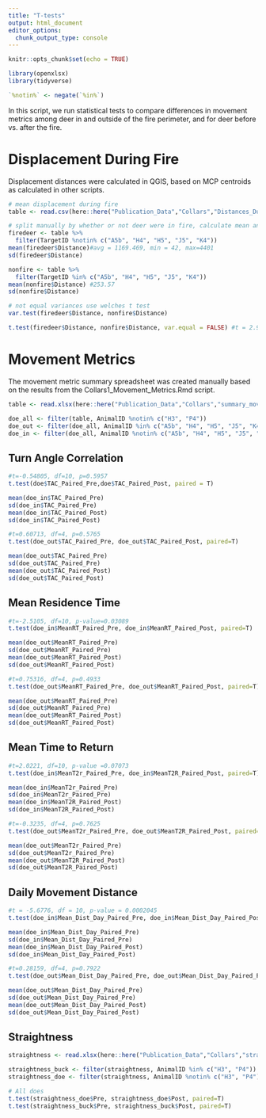 ```yaml
---
title: "T-tests"
output: html_document
editor_options: 
  chunk_output_type: console
---
```


```r
knitr::opts_chunk$set(echo = TRUE)
```

```r
library(openxlsx)
library(tidyverse)

`%notin%` <- negate(`%in%`)
```

In this script, we run statistical tests to compare differences in movement metrics among deer in and outside of the fire perimeter, and for deer before vs. after the fire.

# Displacement During Fire

Displacement distances were calculated in QGIS, based on MCP centroids as calculated in other scripts.
```r
# mean displacement during fire
table <- read.csv(here::here("Publication_Data","Collars","Distances_During_Fire_QGIS.csv"))

# split manually by whether or not deer were in fire, calculate mean and SD
firedeer <- table %>% 
  filter(TargetID %notin% c("A5b", "H4", "H5", "J5", "K4"))
mean(firedeer$Distance)#avg = 1169.469, min = 42, max=4401
sd(firedeer$Distance)

nonfire <- table %>% 
  filter(TargetID %in% c("A5b", "H4", "H5", "J5", "K4"))
mean(nonfire$Distance) #253.57
sd(nonfire$Distance)

# not equal variances use welches t test
var.test(firedeer$Distance, nonfire$Distance)

t.test(firedeer$Distance, nonfire$Distance, var.equal = FALSE) #t = 2.9707, df = 12.636, p-value = 0.0111

```

# Movement Metrics

The movement metric summary spreadsheet was created manually based on the results from the Collars1_Movement_Metrics.Rmd script.
```r
table <- read.xlsx(here::here("Publication_Data","Collars","summary_move_collars.xlsx"))

doe_all <- filter(table, AnimalID %notin% c("H3", "P4"))
doe_out <- filter(doe_all, AnimalID %in% c("A5b", "H4", "H5", "J5", "K4"))
doe_in <- filter(doe_all, AnimalID %notin% c("A5b", "H4", "H5", "J5", "K4"))
```

## Turn Angle Correlation

```r
#t=-0.54805, df=10, p=0.5957
t.test(doe$TAC_Paired_Pre,doe$TAC_Paired_Post, paired = T)

mean(doe_in$TAC_Paired_Pre)
sd(doe_in$TAC_Paired_Pre)
mean(doe_in$TAC_Paired_Post)
sd(doe_in$TAC_Paired_Post)

#t=0.60713, df=4, p=0.5765 
t.test(doe_out$TAC_Paired_Pre, doe_out$TAC_Paired_Post, paired=T)

mean(doe_out$TAC_Paired_Pre)
sd(doe_out$TAC_Paired_Pre)
mean(doe_out$TAC_Paired_Post)
sd(doe_out$TAC_Paired_Post)
```


## Mean Residence Time

```r
#t=-2.5105, df=10, p-value=0.03089
t.test(doe_in$MeanRT_Paired_Pre, doe_in$MeanRT_Paired_Post, paired=T)

mean(doe_out$MeanRT_Paired_Pre)
sd(doe_out$MeanRT_Paired_Pre)
mean(doe_out$MeanRT_Paired_Post)
sd(doe_out$MeanRT_Paired_Post)

#t=0.75316, df=4, p=0.4933
t.test(doe_out$MeanRT_Paired_Pre, doe_out$MeanRT_Paired_Post, paired=T)

mean(doe_out$MeanRT_Paired_Pre)
sd(doe_out$MeanRT_Paired_Pre)
mean(doe_out$MeanRT_Paired_Post)
sd(doe_out$MeanRT_Paired_Post)
```


## Mean Time to Return

```r
#t=2.0221, df=10, p-value =0.07073
t.test(doe_in$MeanT2r_Paired_Pre, doe_in$MeanT2R_Paired_Post, paired=T)

mean(doe_in$MeanT2r_Paired_Pre)
sd(doe_in$MeanT2r_Paired_Pre)
mean(doe_in$MeanT2R_Paired_Post)
sd(doe_in$MeanT2R_Paired_Post)

#t=-0.3235, df=4, p=0.7625
t.test(doe_out$MeanT2r_Paired_Pre, doe_out$MeanT2R_Paired_Post, paired=T)

mean(doe_out$MeanT2r_Paired_Pre)
sd(doe_out$MeanT2r_Paired_Pre)
mean(doe_out$MeanT2R_Paired_Post)
sd(doe_out$MeanT2R_Paired_Post)
```


## Daily Movement Distance

```r
#t = -5.6776, df = 10, p-value = 0.0002045
t.test(doe_in$Mean_Dist_Day_Paired_Pre, doe_in$Mean_Dist_Day_Paired_Post, paired=T)

mean(doe_in$Mean_Dist_Day_Paired_Pre)
sd(doe_in$Mean_Dist_Day_Paired_Pre)
mean(doe_in$Mean_Dist_Day_Paired_Post)
sd(doe_in$Mean_Dist_Day_Paired_Post)

#t=0.28159, df=4, p=0.7922
t.test(doe_out$Mean_Dist_Day_Paired_Pre, doe_out$Mean_Dist_Day_Paired_Post, paired=T)

mean(doe_out$Mean_Dist_Day_Paired_Pre)
sd(doe_out$Mean_Dist_Day_Paired_Pre)
mean(doe_out$Mean_Dist_Day_Paired_Post)
sd(doe_out$Mean_Dist_Day_Paired_Post)

```


## Straightness

```r

straightness <- read.xlsx(here::here("Publication_Data","Collars","straightness_index.xlsx"))

straightness_buck <- filter(straightness, AnimalID %in% c("H3", "P4"))
straightness_doe <- filter(straightness, AnimalID %notin% c("H3", "P4"))

# All does
t.test(straightness_doe$Pre, straightness_doe$Post, paired=T)
t.test(straightness_buck$Pre, straightness_buck$Post, paired=T)
```
